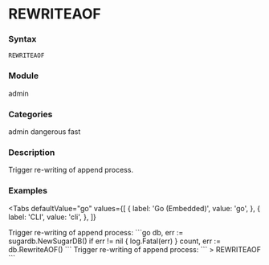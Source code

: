 
# REWRITEAOF

### Syntax
```
REWRITEAOF
```

### Module
<span className="acl-category">admin</span>

### Categories
<span className="acl-category">admin</span>
<span className="acl-category">dangerous</span>
<span className="acl-category">fast</span>

### Description
Trigger re-writing of append process.

### Examples

<Tabs
  defaultValue="go"
  values={[
    { label: 'Go (Embedded)', value: 'go', },
    { label: 'CLI', value: 'cli', },
  ]}
>
  <TabItem value="go">
    Trigger re-writing of append process:
    ```go
    db, err := sugardb.NewSugarDB()
    if err != nil {
      log.Fatal(err)
    }
    count, err := db.RewriteAOF()
    ```
  </TabItem>
  <TabItem value="cli">
    Trigger re-writing of append process:
    ```
    > REWRITEAOF
    ```
  </TabItem>
</Tabs>
